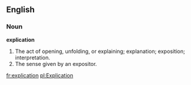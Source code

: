 ==English==

===Noun===

'''explication'''

#The act of opening, unfolding, or explaining; explanation; exposition; interpretation.
#The sense given by an expositor.

[[fr:explication]]
[[pl:Explication]]